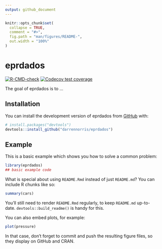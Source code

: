 ```yaml
---
output: github_document
---
```


<!-- README.md is generated from README.Rmd. Please edit that file -->

```r
knitr::opts_chunk$set(
  collapse = TRUE,
  comment = "#>",
  fig.path = "man/figures/README-",
  out.width = "100%"
)
```

# eprdados

<!-- badges: start -->
  [![R-CMD-check](https://github.com/darrennorris/eprdados/actions/workflows/R-CMD-check.yaml/badge.svg)](https://github.com/darrennorris/eprdados/actions/workflows/R-CMD-check.yaml)
[![Codecov test coverage](https://codecov.io/gh/darrennorris/eprdados/branch/master/graph/badge.svg)](https://app.codecov.io/gh/darrennorris/eprdados?branch=master)
<!-- badges: end -->

The goal of eprdados is to ...

## Installation

You can install the development version of eprdados from [GitHub](https://github.com/) with:

``` r
# install.packages("devtools")
devtools::install_github("darrennorris/eprdados")
```

## Example

This is a basic example which shows you how to solve a common problem:

```r
library(eprdados)
## basic example code
```

What is special about using `README.Rmd` instead of just `README.md`? You can include R chunks like so:

```r
summary(cars)
```

You'll still need to render `README.Rmd` regularly, to keep `README.md` up-to-date. `devtools::build_readme()` is handy for this.

You can also embed plots, for example:

```r
plot(pressure)
```

In that case, don't forget to commit and push the resulting figure files, so they display on GitHub and CRAN.

